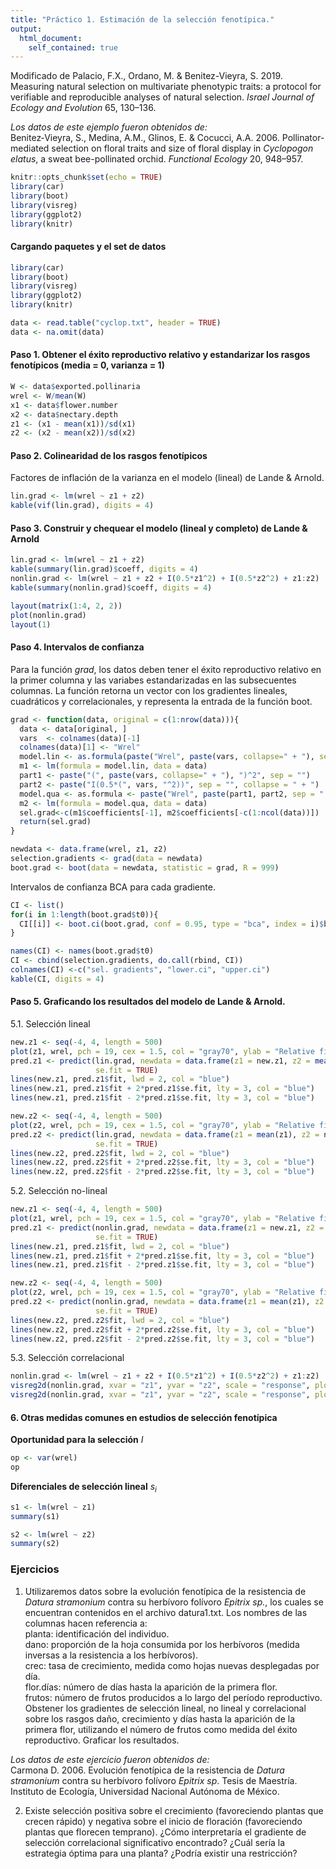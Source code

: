 ```yaml
---
title: "Práctico 1. Estimación de la selección fenotípica."
output: 
  html_document:
    self_contained: true
---
```


Modificado de Palacio, F.X., Ordano, M. & Benitez-Vieyra, S. 2019. Measuring natural selection on multivariate phenotypic traits: a protocol for verifiable and reproducible analyses of natural selection. *Israel Journal of Ecology and Evolution* 65, 130–136.
   
*Los datos de este ejemplo fueron obtenidos de:*   
Benitez‐Vieyra, S., Medina, A.M., Glinos, E. & Cocucci, A.A. 2006. Pollinator-mediated selection on floral traits and size of floral display in *Cyclopogon elatus*, a sweat bee-pollinated orchid. *Functional Ecology* 20, 948–957.   


```r
knitr::opts_chunk$set(echo = TRUE)
library(car)
library(boot)
library(visreg)
library(ggplot2)
library(knitr)
```

#### Cargando paquetes y el set de datos
```r
library(car)
library(boot)
library(visreg)
library(ggplot2)
library(knitr)

data <- read.table("cyclop.txt", header = TRUE)
data <- na.omit(data)
```


#### Paso 1. Obtener el éxito reproductivo relativo y estandarizar los rasgos fenotípicos (media = 0, varianza = 1)

```r
W <- data$exported.pollinaria
wrel <- W/mean(W)
x1 <- data$flower.number
x2 <- data$nectary.depth
z1 <- (x1 - mean(x1))/sd(x1)
z2 <- (x2 - mean(x2))/sd(x2)

```

#### Paso 2. Colinearidad de los rasgos fenotípicos   
Factores de inflación de la varianza en el modelo (lineal) de Lande & Arnold.     
```r
lin.grad <- lm(wrel ~ z1 + z2)
kable(vif(lin.grad), digits = 4)

```

#### Paso 3. Construir y chequear el modelo (lineal y completo) de Lande & Arnold
```r
lin.grad <- lm(wrel ~ z1 + z2)
kable(summary(lin.grad)$coeff, digits = 4)
nonlin.grad <- lm(wrel ~ z1 + z2 + I(0.5*z1^2) + I(0.5*z2^2) + z1:z2)
kable(summary(nonlin.grad)$coeff, digits = 4)

layout(matrix(1:4, 2, 2))
plot(nonlin.grad)
layout(1)
```

#### Paso 4. Intervalos de confianza
Para la función *grad*, los datos deben tener el éxito reproductivo relativo en la primer columna y las variabes estandarizadas en las subsecuentes columnas. La función retorna un vector con los gradientes lineales, cuadráticos y correlacionales, y representa la entrada de la función boot.   
    
```r
grad <- function(data, original = c(1:nrow(data))){
  data <- data[original, ]
  vars  <- colnames(data)[-1]
  colnames(data)[1] <- "Wrel"
  model.lin <- as.formula(paste("Wrel", paste(vars, collapse=" + "), sep=" ~ "))
  m1 <- lm(formula = model.lin, data = data)
  part1 <- paste("(", paste(vars, collapse=" + "), ")^2", sep = "")
  part2 <- paste("I(0.5*(", vars, "^2))", sep = "", collapse = " + ")
  model.qua <- as.formula <- paste("Wrel", paste(part1, part2, sep = " + "), sep = " ~ ")
  m2 <- lm(formula = model.qua, data = data)
  sel.grad<-c(m1$coefficients[-1], m2$coefficients[-c(1:ncol(data))])
  return(sel.grad)
}

newdata <- data.frame(wrel, z1, z2)
selection.gradients <- grad(data = newdata)
boot.grad <- boot(data = newdata, statistic = grad, R = 999)

```
  
Intervalos de confianza BCA para cada gradiente.   
```r
CI <- list()
for(i in 1:length(boot.grad$t0)){
  CI[[i]] <- boot.ci(boot.grad, conf = 0.95, type = "bca", index = i)$bca[4:5]
}

names(CI) <- names(boot.grad$t0)
CI <- cbind(selection.gradients, do.call(rbind, CI))
colnames(CI) <-c("sel. gradients", "lower.ci", "upper.ci")
kable(CI, digits = 4)
```

#### Paso 5. Graficando los resultados del modelo de Lande & Arnold.

5.1. Selección lineal
```r
new.z1 <- seq(-4, 4, length = 500)
plot(z1, wrel, pch = 19, cex = 1.5, col = "gray70", ylab = "Relative fitness")
pred.z1 <- predict(lin.grad, newdata = data.frame(z1 = new.z1, z2 = mean(z2)), 
                   se.fit = TRUE)
lines(new.z1, pred.z1$fit, lwd = 2, col = "blue")
lines(new.z1, pred.z1$fit + 2*pred.z1$se.fit, lty = 3, col = "blue")
lines(new.z1, pred.z1$fit - 2*pred.z1$se.fit, lty = 3, col = "blue")

new.z2 <- seq(-4, 4, length = 500)
plot(z2, wrel, pch = 19, cex = 1.5, col = "gray70", ylab = "Relative fitness")
pred.z2 <- predict(lin.grad, newdata = data.frame(z1 = mean(z1), z2 = new.z2),
                   se.fit = TRUE)
lines(new.z2, pred.z2$fit, lwd = 2, col = "blue")
lines(new.z2, pred.z2$fit + 2*pred.z2$se.fit, lty = 3, col = "blue")
lines(new.z2, pred.z2$fit - 2*pred.z2$se.fit, lty = 3, col = "blue")

```

5.2. Selección no-lineal   
```r
new.z1 <- seq(-4, 4, length = 500)
plot(z1, wrel, pch = 19, cex = 1.5, col = "gray70", ylab = "Relative fitness")
pred.z1 <- predict(nonlin.grad, newdata = data.frame(z1 = new.z1, z2 = mean(z2)), 
                   se.fit = TRUE)
lines(new.z1, pred.z1$fit, lwd = 2, col = "blue")
lines(new.z1, pred.z1$fit + 2*pred.z1$se.fit, lty = 3, col = "blue")
lines(new.z1, pred.z1$fit - 2*pred.z1$se.fit, lty = 3, col = "blue")

new.z2 <- seq(-4, 4, length = 500)
plot(z2, wrel, pch = 19, cex = 1.5, col = "gray70", ylab = "Relative fitness")
pred.z2 <- predict(nonlin.grad, newdata = data.frame(z1 = mean(z1), z2 = new.z2), 
                   se.fit = TRUE)
lines(new.z2, pred.z2$fit, lwd = 2, col = "blue")
lines(new.z2, pred.z2$fit + 2*pred.z2$se.fit, lty = 3, col = "blue")
lines(new.z2, pred.z2$fit - 2*pred.z2$se.fit, lty = 3, col = "blue")

```


5.3. Selección correlacional   
```r
nonlin.grad <- lm(wrel ~ z1 + z2 + I(0.5*z1^2) + I(0.5*z2^2) + z1:z2)
visreg2d(nonlin.grad, xvar = "z1", yvar = "z2", scale = "response", plot.type = "image")
visreg2d(nonlin.grad, xvar = "z1", yvar = "z2", scale = "response", plot.type = "persp")
```

#### 6. Otras medidas comunes en estudios de selección fenotípica

**Oportunidad para la selección** $I$
```r
op <- var(wrel)
op

```

**Diferenciales de selección lineal** $s_i$
```r
s1 <- lm(wrel ~ z1)
summary(s1)

s2 <- lm(wrel ~ z2)
summary(s2)
```

### Ejercicios   

1. Utilizaremos datos sobre la evolución fenotípica de la resistencia de *Datura stramonium* contra su herbívoro folívoro *Epitrix sp.*, los cuales se encuentran contenidos en el archivo datura1.txt. Los nombres de las columnas hacen referencia a:    
planta: identificación del individuo.   
dano: proporción de la hoja consumida por los herbívoros (medida inversas a la resistencia a los herbívoros).   
crec: tasa de crecimiento, medida como hojas nuevas desplegadas por día.   
flor.días: número de días hasta la aparición de la primera flor.   
frutos: número de frutos producidos a lo largo del período reproductivo.   
Obstener los gradientes de selección lineal, no lineal y correlacional sobre los rasgos daño, crecimiento y días hasta la aparición de la primera flor, utilizando el número de frutos como medida del éxito reproductivo. Graficar los resultados.   
    
*Los datos de este ejercicio fueron obtenidos de:*    
Carmona D. 2006. Evolución fenotípica de la resistencia de *Datura stramonium* contra su herbívoro folívoro *Epitrix sp*. Tesis de Maestría. Instituto de Ecología, Universidad Nacional Autónoma de México.   

2. Existe selección positiva sobre el crecimiento (favoreciendo plantas que crecen rápido)
y negativa sobre el inicio de floración (favoreciendo plantas que florecen temprano). ¿Cómo interpretaría el gradiente de selección correlacional significativo encontrado? ¿Cuál sería la estrategia óptima para una planta? ¿Podría existir una restricción?  

